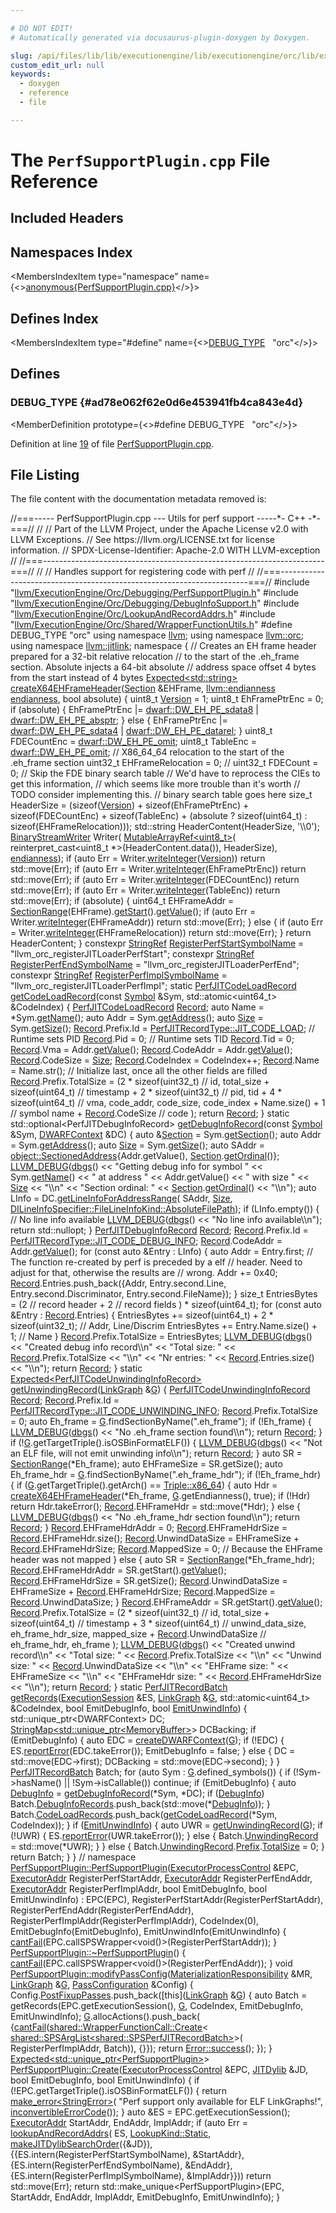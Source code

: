 ```yaml
---

# DO NOT EDIT!
# Automatically generated via docusaurus-plugin-doxygen by Doxygen.

slug: /api/files/lib/lib/executionengine/lib/executionengine/orc/lib/executionengine/orc/debugging/perfsupportplugin-cpp
custom_edit_url: null
keywords:
  - doxygen
  - reference
  - file

---
```





# The `PerfSupportPlugin.cpp` File Reference

<DoxygenPage pluginConfig={pluginConfig}>



## Included Headers

<IncludesList>
<IncludesListItem
  filePath="llvm/ExecutionEngine/Orc/Debugging/PerfSupportPlugin.h"
  permalink="/docs/api/files/include/include/llvm/include/llvm/executionengine/include/llvm/executionengine/orc/include/llvm/executionengine/orc/debugging/perfsupportplugin-h"
  isLocal="true" />
<IncludesListItem
  filePath="llvm/ExecutionEngine/Orc/Debugging/DebugInfoSupport.h"
  permalink="/docs/api/files/include/include/llvm/include/llvm/executionengine/include/llvm/executionengine/orc/include/llvm/executionengine/orc/debugging/debuginfosupport-h"
  isLocal="true" />
<IncludesListItem
  filePath="llvm/ExecutionEngine/Orc/LookupAndRecordAddrs.h"
  permalink="/docs/api/files/include/include/llvm/include/llvm/executionengine/include/llvm/executionengine/orc/lookupandrecordaddrs-h"
  isLocal="true" />
<IncludesListItem
  filePath="llvm/ExecutionEngine/Orc/Shared/WrapperFunctionUtils.h"
  permalink="/docs/api/files/include/include/llvm/include/llvm/executionengine/include/llvm/executionengine/orc/include/llvm/executionengine/orc/shared/wrapperfunctionutils-h"
  isLocal="true" />
</IncludesList>

## Namespaces Index

<MembersIndex>

<MembersIndexItem
  type="namespace"
  name={<><a href="/docs/api/namespaces/anonymous-perfsupportplugin-cpp-">anonymous&#123;PerfSupportPlugin.cpp&#125;</a></>}>
</MembersIndexItem>

</MembersIndex>

## Defines Index

<MembersIndex>

<MembersIndexItem
  type="#define"
  name={<><a href="#ad78e062f62e0d6e453941fb4ca843e4d">DEBUG&#95;TYPE</a>&nbsp;&nbsp;&nbsp;&quot;orc&quot;</>}>
</MembersIndexItem>

</MembersIndex>


<SectionDefinition>

## Defines

### DEBUG&#95;TYPE {#ad78e062f62e0d6e453941fb4ca843e4d}

<MemberDefinition
  prototype={<>#define DEBUG&#95;TYPE&nbsp;&nbsp;&nbsp;&quot;orc&quot;</>}>

Definition at line <a href="#l00019">19</a> of file <a href="/docs/api/files/lib/lib/executionengine/lib/executionengine/orc/lib/executionengine/orc/debugging/perfsupportplugin-cpp">PerfSupportPlugin.cpp</a>.
</MemberDefinition>

</SectionDefinition>

## File Listing

The file content with the documentation metadata removed is:

<ProgramListing>

<Link id="l00001" /><CodeLine lineNumber="1"><span class="doxyHighlightComment">//===----- PerfSupportPlugin.cpp --- Utils for perf support -----&#42;- C++ -&#42;-===//</span></CodeLine>
<Link id="l00002" /><CodeLine lineNumber="2"><span class="doxyHighlightComment">//</span></CodeLine>
<Link id="l00003" /><CodeLine lineNumber="3"><span class="doxyHighlightComment">// Part of the LLVM Project, under the Apache License v2.0 with LLVM Exceptions.</span></CodeLine>
<Link id="l00004" /><CodeLine lineNumber="4"><span class="doxyHighlightComment">// See https://llvm.org/LICENSE.txt for license information.</span></CodeLine>
<Link id="l00005" /><CodeLine lineNumber="5"><span class="doxyHighlightComment">// SPDX-License-Identifier: Apache-2.0 WITH LLVM-exception</span></CodeLine>
<Link id="l00006" /><CodeLine lineNumber="6"><span class="doxyHighlightComment">//</span></CodeLine>
<Link id="l00007" /><CodeLine lineNumber="7"><span class="doxyHighlightComment">//===----------------------------------------------------------------------===//</span></CodeLine>
<Link id="l00008" /><CodeLine lineNumber="8"><span class="doxyHighlightComment">//</span></CodeLine>
<Link id="l00009" /><CodeLine lineNumber="9"><span class="doxyHighlightComment">// Handles support for registering code with perf</span></CodeLine>
<Link id="l00010" /><CodeLine lineNumber="10"><span class="doxyHighlightComment">//</span></CodeLine>
<Link id="l00011" /><CodeLine lineNumber="11"><span class="doxyHighlightComment">//===----------------------------------------------------------------------===//</span></CodeLine>
<Link id="l00012" /><CodeLine lineNumber="12"></CodeLine>
<Link id="l00013" /><CodeLine lineNumber="13"><span class="doxyHighlightPreprocessor">#include &quot;<a href="/docs/api/files/include/include/llvm/include/llvm/executionengine/include/llvm/executionengine/orc/include/llvm/executionengine/orc/debugging/perfsupportplugin-h">llvm/ExecutionEngine/Orc/Debugging/PerfSupportPlugin.h</a>&quot;</span></CodeLine>
<Link id="l00014" /><CodeLine lineNumber="14"></CodeLine>
<Link id="l00015" /><CodeLine lineNumber="15"><span class="doxyHighlightPreprocessor">#include &quot;<a href="/docs/api/files/include/include/llvm/include/llvm/executionengine/include/llvm/executionengine/orc/include/llvm/executionengine/orc/debugging/debuginfosupport-h">llvm/ExecutionEngine/Orc/Debugging/DebugInfoSupport.h</a>&quot;</span></CodeLine>
<Link id="l00016" /><CodeLine lineNumber="16"><span class="doxyHighlightPreprocessor">#include &quot;<a href="/docs/api/files/include/include/llvm/include/llvm/executionengine/include/llvm/executionengine/orc/lookupandrecordaddrs-h">llvm/ExecutionEngine/Orc/LookupAndRecordAddrs.h</a>&quot;</span></CodeLine>
<Link id="l00017" /><CodeLine lineNumber="17"><span class="doxyHighlightPreprocessor">#include &quot;<a href="/docs/api/files/include/include/llvm/include/llvm/executionengine/include/llvm/executionengine/orc/include/llvm/executionengine/orc/shared/wrapperfunctionutils-h">llvm/ExecutionEngine/Orc/Shared/WrapperFunctionUtils.h</a>&quot;</span></CodeLine>
<Link id="l00018" /><CodeLine lineNumber="18"></CodeLine>
<Link id="l00019" /><CodeLine lineNumber="19" lineLink="#ad78e062f62e0d6e453941fb4ca843e4d"><span class="doxyHighlightPreprocessor">#define DEBUG&#95;TYPE &quot;orc&quot;</span></CodeLine>
<Link id="l00020" /><CodeLine lineNumber="20"></CodeLine>
<Link id="l00021" /><CodeLine lineNumber="21"><span class="doxyHighlightKeyword">using namespace </span><span class="doxyHighlight"><a href="/docs/api/namespaces/llvm">llvm</a>;</span></CodeLine>
<Link id="l00022" /><CodeLine lineNumber="22"><span class="doxyHighlightKeyword">using namespace </span><span class="doxyHighlight"><a href="/docs/api/namespaces/llvm/orc">llvm::orc</a>;</span></CodeLine>
<Link id="l00023" /><CodeLine lineNumber="23"><span class="doxyHighlightKeyword">using namespace </span><span class="doxyHighlight"><a href="/docs/api/namespaces/llvm/jitlink">llvm::jitlink</a>;</span></CodeLine>
<Link id="l00024" /><CodeLine lineNumber="24"></CodeLine>
<Link id="l00025" /><CodeLine lineNumber="25" lineLink="/docs/api/namespaces/anonymous-perfsupportplugin-cpp-"><span class="doxyHighlightKeyword">namespace </span><span class="doxyHighlight">&#123;</span></CodeLine>
<Link id="l00026" /><CodeLine lineNumber="26"></CodeLine>
<Link id="l00027" /><CodeLine lineNumber="27"><span class="doxyHighlightComment">// Creates an EH frame header prepared for a 32-bit relative relocation</span></CodeLine>
<Link id="l00028" /><CodeLine lineNumber="28"><span class="doxyHighlightComment">// to the start of the .eh&#95;frame section. Absolute injects a 64-bit absolute</span></CodeLine>
<Link id="l00029" /><CodeLine lineNumber="29"><span class="doxyHighlightComment">// address space offset 4 bytes from the start instead of 4 bytes</span></CodeLine>
<Link id="l00030" /><CodeLine lineNumber="30" lineLink="/docs/api/namespaces/anonymous-perfsupportplugin-cpp-/#a16f7e0099c6134ab100f80300b710e41"><span class="doxyHighlight"><a href="/docs/api/classes/llvm/expected">Expected&lt;std::string&gt;</a> <a href="/docs/api/namespaces/anonymous-perfsupportplugin-cpp-/#a16f7e0099c6134ab100f80300b710e41">createX64EHFrameHeader</a>(<a href="/docs/api/classes/llvm/jitlink/section">Section</a> &amp;EHFrame,</span></CodeLine>
<Link id="l00031" /><CodeLine lineNumber="31"><span class="doxyHighlight">                                             <a href="/docs/api/namespaces/llvm/#ae1e26e57357947b25e392fd18ab000db">llvm::endianness</a> <a href="/docs/api/namespaces/llvm/#ae1e26e57357947b25e392fd18ab000db">endianness</a>,</span></CodeLine>
<Link id="l00032" /><CodeLine lineNumber="32"><span class="doxyHighlight">                                             </span><span class="doxyHighlightKeywordType">bool</span><span class="doxyHighlight"> absolute) &#123;</span></CodeLine>
<Link id="l00033" /><CodeLine lineNumber="33"><span class="doxyHighlight">  uint8&#95;t <a href="/docs/api/namespaces/llvm/#a689a023f54d38d41f6d952cac41ee538">Version</a> = 1;</span></CodeLine>
<Link id="l00034" /><CodeLine lineNumber="34"><span class="doxyHighlight">  uint8&#95;t EhFramePtrEnc = 0;</span></CodeLine>
<Link id="l00035" /><CodeLine lineNumber="35"><span class="doxyHighlight">  </span><span class="doxyHighlightKeywordFlow">if</span><span class="doxyHighlight"> (absolute) &#123;</span></CodeLine>
<Link id="l00036" /><CodeLine lineNumber="36"><span class="doxyHighlight">    EhFramePtrEnc |= <a href="/docs/api/namespaces/llvm/dwarf/#ab4fde659cfd2ad21ef1920dca7f22255ab4f228eae8e91cb5eb218c4372d2cd75">dwarf::DW&#95;EH&#95;PE&#95;sdata8</a> | <a href="/docs/api/namespaces/llvm/dwarf/#ab4fde659cfd2ad21ef1920dca7f22255ab8bb265a153372d87860f6a33d858f3e">dwarf::DW&#95;EH&#95;PE&#95;absptr</a>;</span></CodeLine>
<Link id="l00037" /><CodeLine lineNumber="37"><span class="doxyHighlight">  &#125; </span><span class="doxyHighlightKeywordFlow">else</span><span class="doxyHighlight"> &#123;</span></CodeLine>
<Link id="l00038" /><CodeLine lineNumber="38"><span class="doxyHighlight">    EhFramePtrEnc |= <a href="/docs/api/namespaces/llvm/dwarf/#ab4fde659cfd2ad21ef1920dca7f22255a68bcc7d64ea60cf76503e913360e0b01">dwarf::DW&#95;EH&#95;PE&#95;sdata4</a> | <a href="/docs/api/namespaces/llvm/dwarf/#ab4fde659cfd2ad21ef1920dca7f22255a0e91cc214494d9c9f9c8adcf03be6e51">dwarf::DW&#95;EH&#95;PE&#95;datarel</a>;</span></CodeLine>
<Link id="l00039" /><CodeLine lineNumber="39"><span class="doxyHighlight">  &#125;</span></CodeLine>
<Link id="l00040" /><CodeLine lineNumber="40"><span class="doxyHighlight">  uint8&#95;t FDECountEnc = <a href="/docs/api/namespaces/llvm/dwarf/#ab4fde659cfd2ad21ef1920dca7f22255af88641d07cb5fdb688ad0d4e78314222">dwarf::DW&#95;EH&#95;PE&#95;omit</a>;</span></CodeLine>
<Link id="l00041" /><CodeLine lineNumber="41"><span class="doxyHighlight">  uint8&#95;t TableEnc = <a href="/docs/api/namespaces/llvm/dwarf/#ab4fde659cfd2ad21ef1920dca7f22255af88641d07cb5fdb688ad0d4e78314222">dwarf::DW&#95;EH&#95;PE&#95;omit</a>;</span></CodeLine>
<Link id="l00042" /><CodeLine lineNumber="42"><span class="doxyHighlight">  </span><span class="doxyHighlightComment">// X86&#95;64&#95;64 relocation to the start of the .eh&#95;frame section</span></CodeLine>
<Link id="l00043" /><CodeLine lineNumber="43"><span class="doxyHighlight">  uint32&#95;t EHFrameRelocation = 0;</span></CodeLine>
<Link id="l00044" /><CodeLine lineNumber="44"><span class="doxyHighlight">  </span><span class="doxyHighlightComment">// uint32&#95;t FDECount = 0;</span></CodeLine>
<Link id="l00045" /><CodeLine lineNumber="45"><span class="doxyHighlight">  </span><span class="doxyHighlightComment">// Skip the FDE binary search table</span></CodeLine>
<Link id="l00046" /><CodeLine lineNumber="46"><span class="doxyHighlight">  </span><span class="doxyHighlightComment">// We&#39;d have to reprocess the CIEs to get this information,</span></CodeLine>
<Link id="l00047" /><CodeLine lineNumber="47"><span class="doxyHighlight">  </span><span class="doxyHighlightComment">// which seems like more trouble than it&#39;s worth</span></CodeLine>
<Link id="l00048" /><CodeLine lineNumber="48"><span class="doxyHighlight">  </span><span class="doxyHighlightComment">// TODO consider implementing this.</span></CodeLine>
<Link id="l00049" /><CodeLine lineNumber="49"><span class="doxyHighlight">  </span><span class="doxyHighlightComment">// binary search table goes here</span></CodeLine>
<Link id="l00050" /><CodeLine lineNumber="50"></CodeLine>
<Link id="l00051" /><CodeLine lineNumber="51"><span class="doxyHighlight">  </span><span class="doxyHighlightKeywordType">size&#95;t</span><span class="doxyHighlight"> HeaderSize =</span></CodeLine>
<Link id="l00052" /><CodeLine lineNumber="52"><span class="doxyHighlight">      (</span><span class="doxyHighlightKeyword">sizeof</span><span class="doxyHighlight">(<a href="/docs/api/namespaces/llvm/#a689a023f54d38d41f6d952cac41ee538">Version</a>) + </span><span class="doxyHighlightKeyword">sizeof</span><span class="doxyHighlight">(EhFramePtrEnc) + </span><span class="doxyHighlightKeyword">sizeof</span><span class="doxyHighlight">(FDECountEnc) +</span></CodeLine>
<Link id="l00053" /><CodeLine lineNumber="53"><span class="doxyHighlight">       </span><span class="doxyHighlightKeyword">sizeof</span><span class="doxyHighlight">(TableEnc) +</span></CodeLine>
<Link id="l00054" /><CodeLine lineNumber="54"><span class="doxyHighlight">       (absolute ? </span><span class="doxyHighlightKeyword">sizeof</span><span class="doxyHighlight">(uint64&#95;t) : </span><span class="doxyHighlightKeyword">sizeof</span><span class="doxyHighlight">(EHFrameRelocation)));</span></CodeLine>
<Link id="l00055" /><CodeLine lineNumber="55"><span class="doxyHighlight">  std::string HeaderContent(HeaderSize, </span><span class="doxyHighlightCharLiteral">&#39;\\0&#39;</span><span class="doxyHighlight">);</span></CodeLine>
<Link id="l00056" /><CodeLine lineNumber="56"><span class="doxyHighlight">  <a href="/docs/api/classes/llvm/binarystreamwriter">BinaryStreamWriter</a> Writer(</span></CodeLine>
<Link id="l00057" /><CodeLine lineNumber="57"><span class="doxyHighlight">      <a href="/docs/api/classes/llvm/mutablearrayref">MutableArrayRef&lt;uint8&#95;t&gt;</a>(</span></CodeLine>
<Link id="l00058" /><CodeLine lineNumber="58"><span class="doxyHighlight">          </span><span class="doxyHighlightKeyword">reinterpret&#95;cast&lt;</span><span class="doxyHighlight">uint8&#95;t &#42;</span><span class="doxyHighlightKeyword">&gt;</span><span class="doxyHighlight">(HeaderContent.data()), HeaderSize),</span></CodeLine>
<Link id="l00059" /><CodeLine lineNumber="59"><span class="doxyHighlight">      <a href="/docs/api/namespaces/llvm/#ae1e26e57357947b25e392fd18ab000db">endianness</a>);</span></CodeLine>
<Link id="l00060" /><CodeLine lineNumber="60"><span class="doxyHighlight">  </span><span class="doxyHighlightKeywordFlow">if</span><span class="doxyHighlight"> (</span><span class="doxyHighlightKeyword">auto</span><span class="doxyHighlight"> Err = Writer.<a href="/docs/api/classes/llvm/binarystreamwriter/#a344647bc1c4a4b53334296eba145d408">writeInteger</a>(<a href="/docs/api/namespaces/llvm/#a689a023f54d38d41f6d952cac41ee538">Version</a>))</span></CodeLine>
<Link id="l00061" /><CodeLine lineNumber="61"><span class="doxyHighlight">    </span><span class="doxyHighlightKeywordFlow">return</span><span class="doxyHighlight"> std::move(Err);</span></CodeLine>
<Link id="l00062" /><CodeLine lineNumber="62"><span class="doxyHighlight">  </span><span class="doxyHighlightKeywordFlow">if</span><span class="doxyHighlight"> (</span><span class="doxyHighlightKeyword">auto</span><span class="doxyHighlight"> Err = Writer.<a href="/docs/api/classes/llvm/binarystreamwriter/#a344647bc1c4a4b53334296eba145d408">writeInteger</a>(EhFramePtrEnc))</span></CodeLine>
<Link id="l00063" /><CodeLine lineNumber="63"><span class="doxyHighlight">    </span><span class="doxyHighlightKeywordFlow">return</span><span class="doxyHighlight"> std::move(Err);</span></CodeLine>
<Link id="l00064" /><CodeLine lineNumber="64"><span class="doxyHighlight">  </span><span class="doxyHighlightKeywordFlow">if</span><span class="doxyHighlight"> (</span><span class="doxyHighlightKeyword">auto</span><span class="doxyHighlight"> Err = Writer.<a href="/docs/api/classes/llvm/binarystreamwriter/#a344647bc1c4a4b53334296eba145d408">writeInteger</a>(FDECountEnc))</span></CodeLine>
<Link id="l00065" /><CodeLine lineNumber="65"><span class="doxyHighlight">    </span><span class="doxyHighlightKeywordFlow">return</span><span class="doxyHighlight"> std::move(Err);</span></CodeLine>
<Link id="l00066" /><CodeLine lineNumber="66"><span class="doxyHighlight">  </span><span class="doxyHighlightKeywordFlow">if</span><span class="doxyHighlight"> (</span><span class="doxyHighlightKeyword">auto</span><span class="doxyHighlight"> Err = Writer.<a href="/docs/api/classes/llvm/binarystreamwriter/#a344647bc1c4a4b53334296eba145d408">writeInteger</a>(TableEnc))</span></CodeLine>
<Link id="l00067" /><CodeLine lineNumber="67"><span class="doxyHighlight">    </span><span class="doxyHighlightKeywordFlow">return</span><span class="doxyHighlight"> std::move(Err);</span></CodeLine>
<Link id="l00068" /><CodeLine lineNumber="68"><span class="doxyHighlight">  </span><span class="doxyHighlightKeywordFlow">if</span><span class="doxyHighlight"> (absolute) &#123;</span></CodeLine>
<Link id="l00069" /><CodeLine lineNumber="69"><span class="doxyHighlight">    uint64&#95;t EHFrameAddr = <a href="/docs/api/classes/llvm/jitlink/sectionrange">SectionRange</a>(EHFrame).<a href="/docs/api/classes/llvm/jitlink/sectionrange/#ab7bd439fefcb561d029d76b2ca9bc500">getStart</a>().<a href="/docs/api/classes/llvm/orc/executoraddr/#a4ee908fb9052f020e3c50e3f1a7d81c5">getValue</a>();</span></CodeLine>
<Link id="l00070" /><CodeLine lineNumber="70"><span class="doxyHighlight">    </span><span class="doxyHighlightKeywordFlow">if</span><span class="doxyHighlight"> (</span><span class="doxyHighlightKeyword">auto</span><span class="doxyHighlight"> Err = Writer.<a href="/docs/api/classes/llvm/binarystreamwriter/#a344647bc1c4a4b53334296eba145d408">writeInteger</a>(EHFrameAddr))</span></CodeLine>
<Link id="l00071" /><CodeLine lineNumber="71"><span class="doxyHighlight">      </span><span class="doxyHighlightKeywordFlow">return</span><span class="doxyHighlight"> std::move(Err);</span></CodeLine>
<Link id="l00072" /><CodeLine lineNumber="72"><span class="doxyHighlight">  &#125; </span><span class="doxyHighlightKeywordFlow">else</span><span class="doxyHighlight"> &#123;</span></CodeLine>
<Link id="l00073" /><CodeLine lineNumber="73"><span class="doxyHighlight">    </span><span class="doxyHighlightKeywordFlow">if</span><span class="doxyHighlight"> (</span><span class="doxyHighlightKeyword">auto</span><span class="doxyHighlight"> Err = Writer.<a href="/docs/api/classes/llvm/binarystreamwriter/#a344647bc1c4a4b53334296eba145d408">writeInteger</a>(EHFrameRelocation))</span></CodeLine>
<Link id="l00074" /><CodeLine lineNumber="74"><span class="doxyHighlight">      </span><span class="doxyHighlightKeywordFlow">return</span><span class="doxyHighlight"> std::move(Err);</span></CodeLine>
<Link id="l00075" /><CodeLine lineNumber="75"><span class="doxyHighlight">  &#125;</span></CodeLine>
<Link id="l00076" /><CodeLine lineNumber="76"><span class="doxyHighlight">  </span><span class="doxyHighlightKeywordFlow">return</span><span class="doxyHighlight"> HeaderContent;</span></CodeLine>
<Link id="l00077" /><CodeLine lineNumber="77"><span class="doxyHighlight">&#125;</span></CodeLine>
<Link id="l00078" /><CodeLine lineNumber="78"></CodeLine>
<Link id="l00079" /><CodeLine lineNumber="79" lineLink="/docs/api/namespaces/anonymous-perfsupportplugin-cpp-/#ac9be268f91eb48f7ea90632838a0afb1"><span class="doxyHighlightKeyword">constexpr</span><span class="doxyHighlight"> <a href="/docs/api/classes/llvm/stringref">StringRef</a> <a href="/docs/api/namespaces/anonymous-perfsupportplugin-cpp-/#ac9be268f91eb48f7ea90632838a0afb1">RegisterPerfStartSymbolName</a> =</span></CodeLine>
<Link id="l00080" /><CodeLine lineNumber="80"><span class="doxyHighlight">    </span><span class="doxyHighlightStringLiteral">&quot;llvm&#95;orc&#95;registerJITLoaderPerfStart&quot;</span><span class="doxyHighlight">;</span></CodeLine>
<Link id="l00081" /><CodeLine lineNumber="81" lineLink="/docs/api/namespaces/anonymous-perfsupportplugin-cpp-/#a937eb14957f5735e32eaa7cb854e994c"><span class="doxyHighlightKeyword">constexpr</span><span class="doxyHighlight"> <a href="/docs/api/classes/llvm/stringref">StringRef</a> <a href="/docs/api/namespaces/anonymous-perfsupportplugin-cpp-/#a937eb14957f5735e32eaa7cb854e994c">RegisterPerfEndSymbolName</a> =</span></CodeLine>
<Link id="l00082" /><CodeLine lineNumber="82"><span class="doxyHighlight">    </span><span class="doxyHighlightStringLiteral">&quot;llvm&#95;orc&#95;registerJITLoaderPerfEnd&quot;</span><span class="doxyHighlight">;</span></CodeLine>
<Link id="l00083" /><CodeLine lineNumber="83" lineLink="/docs/api/namespaces/anonymous-perfsupportplugin-cpp-/#a5fa9c8f4d6b70fbff649debfea585968"><span class="doxyHighlightKeyword">constexpr</span><span class="doxyHighlight"> <a href="/docs/api/classes/llvm/stringref">StringRef</a> <a href="/docs/api/namespaces/anonymous-perfsupportplugin-cpp-/#a5fa9c8f4d6b70fbff649debfea585968">RegisterPerfImplSymbolName</a> =</span></CodeLine>
<Link id="l00084" /><CodeLine lineNumber="84"><span class="doxyHighlight">    </span><span class="doxyHighlightStringLiteral">&quot;llvm&#95;orc&#95;registerJITLoaderPerfImpl&quot;</span><span class="doxyHighlight">;</span></CodeLine>
<Link id="l00085" /><CodeLine lineNumber="85"></CodeLine>
<Link id="l00086" /><CodeLine lineNumber="86"><span class="doxyHighlightKeyword">static</span><span class="doxyHighlight"> <a href="/docs/api/structs/llvm/orc/perfjitcodeloadrecord">PerfJITCodeLoadRecord</a></span></CodeLine>
<Link id="l00087" /><CodeLine lineNumber="87" lineLink="/docs/api/namespaces/anonymous-perfsupportplugin-cpp-/#ac0d41cae6559f87a6e26f2db6c30f24d"><span class="doxyHighlight"><a href="/docs/api/namespaces/anonymous-perfsupportplugin-cpp-/#ac0d41cae6559f87a6e26f2db6c30f24d">getCodeLoadRecord</a>(</span><span class="doxyHighlightKeyword">const</span><span class="doxyHighlight"> <a href="/docs/api/classes/llvm/jitlink/symbol">Symbol</a> &amp;Sym, std::atomic&lt;uint64&#95;t&gt; &amp;CodeIndex) &#123;</span></CodeLine>
<Link id="l00088" /><CodeLine lineNumber="88"><span class="doxyHighlight">  <a href="/docs/api/structs/llvm/orc/perfjitcodeloadrecord">PerfJITCodeLoadRecord</a> <a href="/docs/api/classes/llvm/record">Record</a>;</span></CodeLine>
<Link id="l00089" /><CodeLine lineNumber="89"><span class="doxyHighlight">  </span><span class="doxyHighlightKeyword">auto</span><span class="doxyHighlight"> Name = &#42;Sym.<a href="/docs/api/classes/llvm/jitlink/symbol/#a37941163af977712e6ae68591327a0ad">getName</a>();</span></CodeLine>
<Link id="l00090" /><CodeLine lineNumber="90"><span class="doxyHighlight">  </span><span class="doxyHighlightKeyword">auto</span><span class="doxyHighlight"> Addr = Sym.<a href="/docs/api/classes/llvm/jitlink/symbol/#a9266b50b560808e8f69eb394690d79c4">getAddress</a>();</span></CodeLine>
<Link id="l00091" /><CodeLine lineNumber="91"><span class="doxyHighlight">  </span><span class="doxyHighlightKeyword">auto</span><span class="doxyHighlight"> <a href="/docs/api/files/lib/lib/analysis/inlineorder-cpp/#a7ee6f0cb51c3b9056199e9a0001fe8c3a6f6cb72d544962fa333e2e34ce64f719">Size</a> = Sym.<a href="/docs/api/classes/llvm/jitlink/symbol/#ab790ccf24d158f2933ef1c6cf153fb62">getSize</a>();</span></CodeLine>
<Link id="l00092" /><CodeLine lineNumber="92"><span class="doxyHighlight">  <a href="/docs/api/classes/llvm/record">Record</a>.Prefix.Id = <a href="/docs/api/namespaces/llvm/orc/#a58aef37a030d9c1e56eaa6ee5bef47a4a7cc9e41b90a35d5cb26e9fbb0cd0a8b0">PerfJITRecordType::JIT&#95;CODE&#95;LOAD</a>;</span></CodeLine>
<Link id="l00093" /><CodeLine lineNumber="93"><span class="doxyHighlight">  </span><span class="doxyHighlightComment">// Runtime sets PID</span></CodeLine>
<Link id="l00094" /><CodeLine lineNumber="94"><span class="doxyHighlight">  <a href="/docs/api/classes/llvm/record">Record</a>.Pid = 0;</span></CodeLine>
<Link id="l00095" /><CodeLine lineNumber="95"><span class="doxyHighlight">  </span><span class="doxyHighlightComment">// Runtime sets TID</span></CodeLine>
<Link id="l00096" /><CodeLine lineNumber="96"><span class="doxyHighlight">  <a href="/docs/api/classes/llvm/record">Record</a>.Tid = 0;</span></CodeLine>
<Link id="l00097" /><CodeLine lineNumber="97"><span class="doxyHighlight">  <a href="/docs/api/classes/llvm/record">Record</a>.Vma = Addr.<a href="/docs/api/classes/llvm/record/#a5e084b9b417ae456b128ee1f6506b41d">getValue</a>();</span></CodeLine>
<Link id="l00098" /><CodeLine lineNumber="98"><span class="doxyHighlight">  <a href="/docs/api/classes/llvm/record">Record</a>.CodeAddr = Addr.<a href="/docs/api/classes/llvm/record/#a5e084b9b417ae456b128ee1f6506b41d">getValue</a>();</span></CodeLine>
<Link id="l00099" /><CodeLine lineNumber="99"><span class="doxyHighlight">  <a href="/docs/api/classes/llvm/record">Record</a>.CodeSize = <a href="/docs/api/files/lib/lib/analysis/inlineorder-cpp/#a7ee6f0cb51c3b9056199e9a0001fe8c3a6f6cb72d544962fa333e2e34ce64f719">Size</a>;</span></CodeLine>
<Link id="l00100" /><CodeLine lineNumber="100"><span class="doxyHighlight">  <a href="/docs/api/classes/llvm/record">Record</a>.CodeIndex = CodeIndex++;</span></CodeLine>
<Link id="l00101" /><CodeLine lineNumber="101"><span class="doxyHighlight">  <a href="/docs/api/classes/llvm/record">Record</a>.Name = Name.str();</span></CodeLine>
<Link id="l00102" /><CodeLine lineNumber="102"><span class="doxyHighlight">  </span><span class="doxyHighlightComment">// Initialize last, once all the other fields are filled</span></CodeLine>
<Link id="l00103" /><CodeLine lineNumber="103"><span class="doxyHighlight">  <a href="/docs/api/classes/llvm/record">Record</a>.Prefix.TotalSize =</span></CodeLine>
<Link id="l00104" /><CodeLine lineNumber="104"><span class="doxyHighlight">      (2 &#42; </span><span class="doxyHighlightKeyword">sizeof</span><span class="doxyHighlight">(uint32&#95;t)   </span><span class="doxyHighlightComment">// id, total&#95;size</span></CodeLine>
<Link id="l00105" /><CodeLine lineNumber="105"><span class="doxyHighlight">       + </span><span class="doxyHighlightKeyword">sizeof</span><span class="doxyHighlight">(uint64&#95;t)     </span><span class="doxyHighlightComment">// timestamp</span></CodeLine>
<Link id="l00106" /><CodeLine lineNumber="106"><span class="doxyHighlight">       + 2 &#42; </span><span class="doxyHighlightKeyword">sizeof</span><span class="doxyHighlight">(uint32&#95;t) </span><span class="doxyHighlightComment">// pid, tid</span></CodeLine>
<Link id="l00107" /><CodeLine lineNumber="107"><span class="doxyHighlight">       + 4 &#42; </span><span class="doxyHighlightKeyword">sizeof</span><span class="doxyHighlight">(uint64&#95;t) </span><span class="doxyHighlightComment">// vma, code&#95;addr, code&#95;size, code&#95;index</span></CodeLine>
<Link id="l00108" /><CodeLine lineNumber="108"><span class="doxyHighlight">       + Name.size() + 1      </span><span class="doxyHighlightComment">// symbol name</span></CodeLine>
<Link id="l00109" /><CodeLine lineNumber="109"><span class="doxyHighlight">       + <a href="/docs/api/classes/llvm/record">Record</a>.CodeSize      </span><span class="doxyHighlightComment">// code</span></CodeLine>
<Link id="l00110" /><CodeLine lineNumber="110"><span class="doxyHighlight">      );</span></CodeLine>
<Link id="l00111" /><CodeLine lineNumber="111"><span class="doxyHighlight">  </span><span class="doxyHighlightKeywordFlow">return</span><span class="doxyHighlight"> <a href="/docs/api/classes/llvm/record">Record</a>;</span></CodeLine>
<Link id="l00112" /><CodeLine lineNumber="112"><span class="doxyHighlight">&#125;</span></CodeLine>
<Link id="l00113" /><CodeLine lineNumber="113"></CodeLine>
<Link id="l00114" /><CodeLine lineNumber="114"><span class="doxyHighlightKeyword">static</span><span class="doxyHighlight"> std::optional&lt;PerfJITDebugInfoRecord&gt;</span></CodeLine>
<Link id="l00115" /><CodeLine lineNumber="115" lineLink="/docs/api/namespaces/anonymous-perfsupportplugin-cpp-/#ac931ae3a09278d920ebb024da87edf2e"><span class="doxyHighlight"><a href="/docs/api/namespaces/anonymous-perfsupportplugin-cpp-/#ac931ae3a09278d920ebb024da87edf2e">getDebugInfoRecord</a>(</span><span class="doxyHighlightKeyword">const</span><span class="doxyHighlight"> <a href="/docs/api/classes/llvm/jitlink/symbol">Symbol</a> &amp;Sym, <a href="/docs/api/classes/llvm/dwarfcontext">DWARFContext</a> &amp;DC) &#123;</span></CodeLine>
<Link id="l00116" /><CodeLine lineNumber="116"><span class="doxyHighlight">  </span><span class="doxyHighlightKeyword">auto</span><span class="doxyHighlight"> &amp;<a href="/docs/api/classes/llvm/jitlink/section">Section</a> = Sym.<a href="/docs/api/classes/llvm/jitlink/symbol/#a99c40db3f91fad3db60ba33e9fe93977">getSection</a>();</span></CodeLine>
<Link id="l00117" /><CodeLine lineNumber="117"><span class="doxyHighlight">  </span><span class="doxyHighlightKeyword">auto</span><span class="doxyHighlight"> Addr = Sym.<a href="/docs/api/classes/llvm/jitlink/symbol/#a9266b50b560808e8f69eb394690d79c4">getAddress</a>();</span></CodeLine>
<Link id="l00118" /><CodeLine lineNumber="118"><span class="doxyHighlight">  </span><span class="doxyHighlightKeyword">auto</span><span class="doxyHighlight"> <a href="/docs/api/files/lib/lib/analysis/inlineorder-cpp/#a7ee6f0cb51c3b9056199e9a0001fe8c3a6f6cb72d544962fa333e2e34ce64f719">Size</a> = Sym.<a href="/docs/api/classes/llvm/jitlink/symbol/#ab790ccf24d158f2933ef1c6cf153fb62">getSize</a>();</span></CodeLine>
<Link id="l00119" /><CodeLine lineNumber="119"><span class="doxyHighlight">  </span><span class="doxyHighlightKeyword">auto</span><span class="doxyHighlight"> SAddr = <a href="/docs/api/structs/llvm/object/sectionedaddress">object::SectionedAddress</a>&#123;Addr.getValue(), <a href="/docs/api/classes/llvm/jitlink/section">Section</a>.<a href="/docs/api/classes/llvm/jitlink/section/#a46c35148a73ab51b69108948f0361d52">getOrdinal</a>()&#125;;</span></CodeLine>
<Link id="l00120" /><CodeLine lineNumber="120"><span class="doxyHighlight">  <a href="/docs/api/files/include/include/llvm/include/llvm/support/debug-h/#a196897517069dda1bdb549e24468f7d7">LLVM&#95;DEBUG</a>(<a href="/docs/api/namespaces/llvm/#a7c46c742c31be54870e2038048e6b391">dbgs</a>() &lt;&lt; </span><span class="doxyHighlightStringLiteral">&quot;Getting debug info for symbol &quot;</span><span class="doxyHighlight"> &lt;&lt; Sym.<a href="/docs/api/classes/llvm/jitlink/symbol/#a37941163af977712e6ae68591327a0ad">getName</a>()</span></CodeLine>
<Link id="l00121" /><CodeLine lineNumber="121"><span class="doxyHighlight">                    &lt;&lt; </span><span class="doxyHighlightStringLiteral">&quot; at address &quot;</span><span class="doxyHighlight"> &lt;&lt; Addr.getValue() &lt;&lt; </span><span class="doxyHighlightStringLiteral">&quot; with size &quot;</span></CodeLine>
<Link id="l00122" /><CodeLine lineNumber="122"><span class="doxyHighlight">                    &lt;&lt; <a href="/docs/api/files/lib/lib/analysis/inlineorder-cpp/#a7ee6f0cb51c3b9056199e9a0001fe8c3a6f6cb72d544962fa333e2e34ce64f719">Size</a> &lt;&lt; </span><span class="doxyHighlightStringLiteral">&quot;\\n&quot;</span></CodeLine>
<Link id="l00123" /><CodeLine lineNumber="123"><span class="doxyHighlight">                    &lt;&lt; </span><span class="doxyHighlightStringLiteral">&quot;Section ordinal: &quot;</span><span class="doxyHighlight"> &lt;&lt; <a href="/docs/api/classes/llvm/jitlink/section">Section</a>.<a href="/docs/api/classes/llvm/jitlink/section/#a46c35148a73ab51b69108948f0361d52">getOrdinal</a>() &lt;&lt; </span><span class="doxyHighlightStringLiteral">&quot;\\n&quot;</span><span class="doxyHighlight">);</span></CodeLine>
<Link id="l00124" /><CodeLine lineNumber="124"><span class="doxyHighlight">  </span><span class="doxyHighlightKeyword">auto</span><span class="doxyHighlight"> LInfo = DC.<a href="/docs/api/classes/llvm/dwarfcontext/#a55f204d9568a58fbc54ad04343452904">getLineInfoForAddressRange</a>(</span></CodeLine>
<Link id="l00125" /><CodeLine lineNumber="125"><span class="doxyHighlight">      SAddr, <a href="/docs/api/files/lib/lib/analysis/inlineorder-cpp/#a7ee6f0cb51c3b9056199e9a0001fe8c3a6f6cb72d544962fa333e2e34ce64f719">Size</a>, <a href="/docs/api/structs/llvm/dilineinfospecifier/#a4d01b170267924ab4225e3c93ad666c3a7e2c85add6bbb98ae5b91471b11fd9a2">DILineInfoSpecifier::FileLineInfoKind::AbsoluteFilePath</a>);</span></CodeLine>
<Link id="l00126" /><CodeLine lineNumber="126"><span class="doxyHighlight">  </span><span class="doxyHighlightKeywordFlow">if</span><span class="doxyHighlight"> (LInfo.empty()) &#123;</span></CodeLine>
<Link id="l00127" /><CodeLine lineNumber="127"><span class="doxyHighlight">    </span><span class="doxyHighlightComment">// No line info available</span></CodeLine>
<Link id="l00128" /><CodeLine lineNumber="128"><span class="doxyHighlight">    <a href="/docs/api/files/include/include/llvm/include/llvm/support/debug-h/#a196897517069dda1bdb549e24468f7d7">LLVM&#95;DEBUG</a>(<a href="/docs/api/namespaces/llvm/#a7c46c742c31be54870e2038048e6b391">dbgs</a>() &lt;&lt; </span><span class="doxyHighlightStringLiteral">&quot;No line info available\\n&quot;</span><span class="doxyHighlight">);</span></CodeLine>
<Link id="l00129" /><CodeLine lineNumber="129"><span class="doxyHighlight">    </span><span class="doxyHighlightKeywordFlow">return</span><span class="doxyHighlight"> std::nullopt;</span></CodeLine>
<Link id="l00130" /><CodeLine lineNumber="130"><span class="doxyHighlight">  &#125;</span></CodeLine>
<Link id="l00131" /><CodeLine lineNumber="131"><span class="doxyHighlight">  <a href="/docs/api/structs/llvm/orc/perfjitdebuginforecord">PerfJITDebugInfoRecord</a> <a href="/docs/api/classes/llvm/record">Record</a>;</span></CodeLine>
<Link id="l00132" /><CodeLine lineNumber="132"><span class="doxyHighlight">  <a href="/docs/api/classes/llvm/record">Record</a>.Prefix.Id = <a href="/docs/api/namespaces/llvm/orc/#a58aef37a030d9c1e56eaa6ee5bef47a4ae494e6a50a57d80f1dfad853e3c7cee9">PerfJITRecordType::JIT&#95;CODE&#95;DEBUG&#95;INFO</a>;</span></CodeLine>
<Link id="l00133" /><CodeLine lineNumber="133"><span class="doxyHighlight">  <a href="/docs/api/classes/llvm/record">Record</a>.CodeAddr = Addr.<a href="/docs/api/classes/llvm/record/#a5e084b9b417ae456b128ee1f6506b41d">getValue</a>();</span></CodeLine>
<Link id="l00134" /><CodeLine lineNumber="134"><span class="doxyHighlight">  </span><span class="doxyHighlightKeywordFlow">for</span><span class="doxyHighlight"> (</span><span class="doxyHighlightKeyword">const</span><span class="doxyHighlight"> </span><span class="doxyHighlightKeyword">auto</span><span class="doxyHighlight"> &amp;Entry : LInfo) &#123;</span></CodeLine>
<Link id="l00135" /><CodeLine lineNumber="135"><span class="doxyHighlight">    </span><span class="doxyHighlightKeyword">auto</span><span class="doxyHighlight"> Addr = Entry.first;</span></CodeLine>
<Link id="l00136" /><CodeLine lineNumber="136"><span class="doxyHighlight">    </span><span class="doxyHighlightComment">// The function re-created by perf is preceded by a elf</span></CodeLine>
<Link id="l00137" /><CodeLine lineNumber="137"><span class="doxyHighlight">    </span><span class="doxyHighlightComment">// header. Need to adjust for that, otherwise the results are</span></CodeLine>
<Link id="l00138" /><CodeLine lineNumber="138"><span class="doxyHighlight">    </span><span class="doxyHighlightComment">// wrong.</span></CodeLine>
<Link id="l00139" /><CodeLine lineNumber="139"><span class="doxyHighlight">    Addr += 0x40;</span></CodeLine>
<Link id="l00140" /><CodeLine lineNumber="140"><span class="doxyHighlight">    <a href="/docs/api/classes/llvm/record">Record</a>.Entries.push&#95;back(&#123;Addr, Entry.second.Line,</span></CodeLine>
<Link id="l00141" /><CodeLine lineNumber="141"><span class="doxyHighlight">                              Entry.second.Discriminator,</span></CodeLine>
<Link id="l00142" /><CodeLine lineNumber="142"><span class="doxyHighlight">                              Entry.second.FileName&#125;);</span></CodeLine>
<Link id="l00143" /><CodeLine lineNumber="143"><span class="doxyHighlight">  &#125;</span></CodeLine>
<Link id="l00144" /><CodeLine lineNumber="144"><span class="doxyHighlight">  </span><span class="doxyHighlightKeywordType">size&#95;t</span><span class="doxyHighlight"> EntriesBytes = (2   </span><span class="doxyHighlightComment">// record header</span></CodeLine>
<Link id="l00145" /><CodeLine lineNumber="145"><span class="doxyHighlight">                         + 2 </span><span class="doxyHighlightComment">// record fields</span></CodeLine>
<Link id="l00146" /><CodeLine lineNumber="146"><span class="doxyHighlight">                         ) &#42;</span></CodeLine>
<Link id="l00147" /><CodeLine lineNumber="147"><span class="doxyHighlight">                        </span><span class="doxyHighlightKeyword">sizeof</span><span class="doxyHighlight">(uint64&#95;t);</span></CodeLine>
<Link id="l00148" /><CodeLine lineNumber="148"><span class="doxyHighlight">  </span><span class="doxyHighlightKeywordFlow">for</span><span class="doxyHighlight"> (</span><span class="doxyHighlightKeyword">const</span><span class="doxyHighlight"> </span><span class="doxyHighlightKeyword">auto</span><span class="doxyHighlight"> &amp;Entry : <a href="/docs/api/classes/llvm/record">Record</a>.Entries) &#123;</span></CodeLine>
<Link id="l00149" /><CodeLine lineNumber="149"><span class="doxyHighlight">    EntriesBytes +=</span></CodeLine>
<Link id="l00150" /><CodeLine lineNumber="150"><span class="doxyHighlight">        </span><span class="doxyHighlightKeyword">sizeof</span><span class="doxyHighlight">(uint64&#95;t) + 2 &#42; </span><span class="doxyHighlightKeyword">sizeof</span><span class="doxyHighlight">(uint32&#95;t); </span><span class="doxyHighlightComment">// Addr, Line/Discrim</span></CodeLine>
<Link id="l00151" /><CodeLine lineNumber="151"><span class="doxyHighlight">    EntriesBytes += Entry.Name.size() + 1;       </span><span class="doxyHighlightComment">// Name</span></CodeLine>
<Link id="l00152" /><CodeLine lineNumber="152"><span class="doxyHighlight">  &#125;</span></CodeLine>
<Link id="l00153" /><CodeLine lineNumber="153"><span class="doxyHighlight">  <a href="/docs/api/classes/llvm/record">Record</a>.Prefix.TotalSize = EntriesBytes;</span></CodeLine>
<Link id="l00154" /><CodeLine lineNumber="154"><span class="doxyHighlight">  <a href="/docs/api/files/include/include/llvm/include/llvm/support/debug-h/#a196897517069dda1bdb549e24468f7d7">LLVM&#95;DEBUG</a>(<a href="/docs/api/namespaces/llvm/#a7c46c742c31be54870e2038048e6b391">dbgs</a>() &lt;&lt; </span><span class="doxyHighlightStringLiteral">&quot;Created debug info record\\n&quot;</span></CodeLine>
<Link id="l00155" /><CodeLine lineNumber="155"><span class="doxyHighlight">                    &lt;&lt; </span><span class="doxyHighlightStringLiteral">&quot;Total size: &quot;</span><span class="doxyHighlight"> &lt;&lt; <a href="/docs/api/classes/llvm/record">Record</a>.Prefix.TotalSize &lt;&lt; </span><span class="doxyHighlightStringLiteral">&quot;\\n&quot;</span></CodeLine>
<Link id="l00156" /><CodeLine lineNumber="156"><span class="doxyHighlight">                    &lt;&lt; </span><span class="doxyHighlightStringLiteral">&quot;Nr entries: &quot;</span><span class="doxyHighlight"> &lt;&lt; <a href="/docs/api/classes/llvm/record">Record</a>.Entries.size() &lt;&lt; </span><span class="doxyHighlightStringLiteral">&quot;\\n&quot;</span><span class="doxyHighlight">);</span></CodeLine>
<Link id="l00157" /><CodeLine lineNumber="157"><span class="doxyHighlight">  </span><span class="doxyHighlightKeywordFlow">return</span><span class="doxyHighlight"> <a href="/docs/api/classes/llvm/record">Record</a>;</span></CodeLine>
<Link id="l00158" /><CodeLine lineNumber="158"><span class="doxyHighlight">&#125;</span></CodeLine>
<Link id="l00159" /><CodeLine lineNumber="159"></CodeLine>
<Link id="l00160" /><CodeLine lineNumber="160"><span class="doxyHighlightKeyword">static</span><span class="doxyHighlight"> <a href="/docs/api/classes/llvm/expected">Expected&lt;PerfJITCodeUnwindingInfoRecord&gt;</a></span></CodeLine>
<Link id="l00161" /><CodeLine lineNumber="161" lineLink="/docs/api/namespaces/anonymous-perfsupportplugin-cpp-/#a68574bf3a1f3cabcb89adaf75a2e51b3"><span class="doxyHighlight"><a href="/docs/api/namespaces/anonymous-perfsupportplugin-cpp-/#a68574bf3a1f3cabcb89adaf75a2e51b3">getUnwindingRecord</a>(<a href="/docs/api/classes/llvm/jitlink/linkgraph">LinkGraph</a> &amp;<a href="/docs/api/files/lib/lib/support/md5-cpp/#ad96b7cf3182ce2ba85e5a7a93b12c441">G</a>) &#123;</span></CodeLine>
<Link id="l00162" /><CodeLine lineNumber="162"><span class="doxyHighlight">  <a href="/docs/api/structs/llvm/orc/perfjitcodeunwindinginforecord">PerfJITCodeUnwindingInfoRecord</a> <a href="/docs/api/classes/llvm/record">Record</a>;</span></CodeLine>
<Link id="l00163" /><CodeLine lineNumber="163"><span class="doxyHighlight">  <a href="/docs/api/classes/llvm/record">Record</a>.Prefix.Id = <a href="/docs/api/namespaces/llvm/orc/#a58aef37a030d9c1e56eaa6ee5bef47a4abf17deed25fa2105a9053029e46aa615">PerfJITRecordType::JIT&#95;CODE&#95;UNWINDING&#95;INFO</a>;</span></CodeLine>
<Link id="l00164" /><CodeLine lineNumber="164"><span class="doxyHighlight">  <a href="/docs/api/classes/llvm/record">Record</a>.Prefix.TotalSize = 0;</span></CodeLine>
<Link id="l00165" /><CodeLine lineNumber="165"><span class="doxyHighlight">  </span><span class="doxyHighlightKeyword">auto</span><span class="doxyHighlight"> Eh&#95;frame = <a href="/docs/api/files/lib/lib/support/md5-cpp/#ad96b7cf3182ce2ba85e5a7a93b12c441">G</a>.findSectionByName(</span><span class="doxyHighlightStringLiteral">&quot;.eh&#95;frame&quot;</span><span class="doxyHighlight">);</span></CodeLine>
<Link id="l00166" /><CodeLine lineNumber="166"><span class="doxyHighlight">  </span><span class="doxyHighlightKeywordFlow">if</span><span class="doxyHighlight"> (!Eh&#95;frame) &#123;</span></CodeLine>
<Link id="l00167" /><CodeLine lineNumber="167"><span class="doxyHighlight">    <a href="/docs/api/files/include/include/llvm/include/llvm/support/debug-h/#a196897517069dda1bdb549e24468f7d7">LLVM&#95;DEBUG</a>(<a href="/docs/api/namespaces/llvm/#a7c46c742c31be54870e2038048e6b391">dbgs</a>() &lt;&lt; </span><span class="doxyHighlightStringLiteral">&quot;No .eh&#95;frame section found\\n&quot;</span><span class="doxyHighlight">);</span></CodeLine>
<Link id="l00168" /><CodeLine lineNumber="168"><span class="doxyHighlight">    </span><span class="doxyHighlightKeywordFlow">return</span><span class="doxyHighlight"> <a href="/docs/api/classes/llvm/record">Record</a>;</span></CodeLine>
<Link id="l00169" /><CodeLine lineNumber="169"><span class="doxyHighlight">  &#125;</span></CodeLine>
<Link id="l00170" /><CodeLine lineNumber="170"><span class="doxyHighlight">  </span><span class="doxyHighlightKeywordFlow">if</span><span class="doxyHighlight"> (!<a href="/docs/api/files/lib/lib/support/md5-cpp/#ad96b7cf3182ce2ba85e5a7a93b12c441">G</a>.getTargetTriple().isOSBinFormatELF()) &#123;</span></CodeLine>
<Link id="l00171" /><CodeLine lineNumber="171"><span class="doxyHighlight">    <a href="/docs/api/files/include/include/llvm/include/llvm/support/debug-h/#a196897517069dda1bdb549e24468f7d7">LLVM&#95;DEBUG</a>(<a href="/docs/api/namespaces/llvm/#a7c46c742c31be54870e2038048e6b391">dbgs</a>() &lt;&lt; </span><span class="doxyHighlightStringLiteral">&quot;Not an ELF file, will not emit unwinding info\\n&quot;</span><span class="doxyHighlight">);</span></CodeLine>
<Link id="l00172" /><CodeLine lineNumber="172"><span class="doxyHighlight">    </span><span class="doxyHighlightKeywordFlow">return</span><span class="doxyHighlight"> <a href="/docs/api/classes/llvm/record">Record</a>;</span></CodeLine>
<Link id="l00173" /><CodeLine lineNumber="173"><span class="doxyHighlight">  &#125;</span></CodeLine>
<Link id="l00174" /><CodeLine lineNumber="174"><span class="doxyHighlight">  </span><span class="doxyHighlightKeyword">auto</span><span class="doxyHighlight"> SR = <a href="/docs/api/classes/llvm/jitlink/sectionrange">SectionRange</a>(&#42;Eh&#95;frame);</span></CodeLine>
<Link id="l00175" /><CodeLine lineNumber="175"><span class="doxyHighlight">  </span><span class="doxyHighlightKeyword">auto</span><span class="doxyHighlight"> EHFrameSize = SR.getSize();</span></CodeLine>
<Link id="l00176" /><CodeLine lineNumber="176"><span class="doxyHighlight">  </span><span class="doxyHighlightKeyword">auto</span><span class="doxyHighlight"> Eh&#95;frame&#95;hdr = <a href="/docs/api/files/lib/lib/support/md5-cpp/#ad96b7cf3182ce2ba85e5a7a93b12c441">G</a>.findSectionByName(</span><span class="doxyHighlightStringLiteral">&quot;.eh&#95;frame&#95;hdr&quot;</span><span class="doxyHighlight">);</span></CodeLine>
<Link id="l00177" /><CodeLine lineNumber="177"><span class="doxyHighlight">  </span><span class="doxyHighlightKeywordFlow">if</span><span class="doxyHighlight"> (!Eh&#95;frame&#95;hdr) &#123;</span></CodeLine>
<Link id="l00178" /><CodeLine lineNumber="178"><span class="doxyHighlight">    </span><span class="doxyHighlightKeywordFlow">if</span><span class="doxyHighlight"> (<a href="/docs/api/files/lib/lib/support/md5-cpp/#ad96b7cf3182ce2ba85e5a7a93b12c441">G</a>.getTargetTriple().getArch() == <a href="/docs/api/classes/llvm/triple/#a547abd13f7a3c063aa72c8192a868154a13d8ce5e71051718a537277c6a594062">Triple::x86&#95;64</a>) &#123;</span></CodeLine>
<Link id="l00179" /><CodeLine lineNumber="179"><span class="doxyHighlight">      </span><span class="doxyHighlightKeyword">auto</span><span class="doxyHighlight"> Hdr = <a href="/docs/api/namespaces/anonymous-perfsupportplugin-cpp-/#a16f7e0099c6134ab100f80300b710e41">createX64EHFrameHeader</a>(&#42;Eh&#95;frame, <a href="/docs/api/files/lib/lib/support/md5-cpp/#ad96b7cf3182ce2ba85e5a7a93b12c441">G</a>.getEndianness(), </span><span class="doxyHighlightKeyword">true</span><span class="doxyHighlight">);</span></CodeLine>
<Link id="l00180" /><CodeLine lineNumber="180"><span class="doxyHighlight">      </span><span class="doxyHighlightKeywordFlow">if</span><span class="doxyHighlight"> (!Hdr)</span></CodeLine>
<Link id="l00181" /><CodeLine lineNumber="181"><span class="doxyHighlight">        </span><span class="doxyHighlightKeywordFlow">return</span><span class="doxyHighlight"> Hdr.takeError();</span></CodeLine>
<Link id="l00182" /><CodeLine lineNumber="182"><span class="doxyHighlight">      <a href="/docs/api/classes/llvm/record">Record</a>.EHFrameHdr = std::move(&#42;Hdr);</span></CodeLine>
<Link id="l00183" /><CodeLine lineNumber="183"><span class="doxyHighlight">    &#125; </span><span class="doxyHighlightKeywordFlow">else</span><span class="doxyHighlight"> &#123;</span></CodeLine>
<Link id="l00184" /><CodeLine lineNumber="184"><span class="doxyHighlight">      <a href="/docs/api/files/include/include/llvm/include/llvm/support/debug-h/#a196897517069dda1bdb549e24468f7d7">LLVM&#95;DEBUG</a>(<a href="/docs/api/namespaces/llvm/#a7c46c742c31be54870e2038048e6b391">dbgs</a>() &lt;&lt; </span><span class="doxyHighlightStringLiteral">&quot;No .eh&#95;frame&#95;hdr section found\\n&quot;</span><span class="doxyHighlight">);</span></CodeLine>
<Link id="l00185" /><CodeLine lineNumber="185"><span class="doxyHighlight">      </span><span class="doxyHighlightKeywordFlow">return</span><span class="doxyHighlight"> <a href="/docs/api/classes/llvm/record">Record</a>;</span></CodeLine>
<Link id="l00186" /><CodeLine lineNumber="186"><span class="doxyHighlight">    &#125;</span></CodeLine>
<Link id="l00187" /><CodeLine lineNumber="187"><span class="doxyHighlight">    <a href="/docs/api/classes/llvm/record">Record</a>.EHFrameHdrAddr = 0;</span></CodeLine>
<Link id="l00188" /><CodeLine lineNumber="188"><span class="doxyHighlight">    <a href="/docs/api/classes/llvm/record">Record</a>.EHFrameHdrSize = <a href="/docs/api/classes/llvm/record">Record</a>.EHFrameHdr.size();</span></CodeLine>
<Link id="l00189" /><CodeLine lineNumber="189"><span class="doxyHighlight">    <a href="/docs/api/classes/llvm/record">Record</a>.UnwindDataSize = EHFrameSize + <a href="/docs/api/classes/llvm/record">Record</a>.EHFrameHdrSize;</span></CodeLine>
<Link id="l00190" /><CodeLine lineNumber="190"><span class="doxyHighlight">    <a href="/docs/api/classes/llvm/record">Record</a>.MappedSize = 0; </span><span class="doxyHighlightComment">// Because the EHFrame header was not mapped</span></CodeLine>
<Link id="l00191" /><CodeLine lineNumber="191"><span class="doxyHighlight">  &#125; </span><span class="doxyHighlightKeywordFlow">else</span><span class="doxyHighlight"> &#123;</span></CodeLine>
<Link id="l00192" /><CodeLine lineNumber="192"><span class="doxyHighlight">    </span><span class="doxyHighlightKeyword">auto</span><span class="doxyHighlight"> SR = <a href="/docs/api/classes/llvm/jitlink/sectionrange">SectionRange</a>(&#42;Eh&#95;frame&#95;hdr);</span></CodeLine>
<Link id="l00193" /><CodeLine lineNumber="193"><span class="doxyHighlight">    <a href="/docs/api/classes/llvm/record">Record</a>.EHFrameHdrAddr = SR.getStart().<a href="/docs/api/classes/llvm/record/#a5e084b9b417ae456b128ee1f6506b41d">getValue</a>();</span></CodeLine>
<Link id="l00194" /><CodeLine lineNumber="194"><span class="doxyHighlight">    <a href="/docs/api/classes/llvm/record">Record</a>.EHFrameHdrSize = SR.getSize();</span></CodeLine>
<Link id="l00195" /><CodeLine lineNumber="195"><span class="doxyHighlight">    <a href="/docs/api/classes/llvm/record">Record</a>.UnwindDataSize = EHFrameSize + <a href="/docs/api/classes/llvm/record">Record</a>.EHFrameHdrSize;</span></CodeLine>
<Link id="l00196" /><CodeLine lineNumber="196"><span class="doxyHighlight">    <a href="/docs/api/classes/llvm/record">Record</a>.MappedSize = <a href="/docs/api/classes/llvm/record">Record</a>.UnwindDataSize;</span></CodeLine>
<Link id="l00197" /><CodeLine lineNumber="197"><span class="doxyHighlight">  &#125;</span></CodeLine>
<Link id="l00198" /><CodeLine lineNumber="198"><span class="doxyHighlight">  <a href="/docs/api/classes/llvm/record">Record</a>.EHFrameAddr = SR.getStart().<a href="/docs/api/classes/llvm/record/#a5e084b9b417ae456b128ee1f6506b41d">getValue</a>();</span></CodeLine>
<Link id="l00199" /><CodeLine lineNumber="199"><span class="doxyHighlight">  <a href="/docs/api/classes/llvm/record">Record</a>.Prefix.TotalSize =</span></CodeLine>
<Link id="l00200" /><CodeLine lineNumber="200"><span class="doxyHighlight">      (2 &#42; </span><span class="doxyHighlightKeyword">sizeof</span><span class="doxyHighlight">(uint32&#95;t) </span><span class="doxyHighlightComment">// id, total&#95;size</span></CodeLine>
<Link id="l00201" /><CodeLine lineNumber="201"><span class="doxyHighlight">       + </span><span class="doxyHighlightKeyword">sizeof</span><span class="doxyHighlight">(uint64&#95;t)   </span><span class="doxyHighlightComment">// timestamp</span></CodeLine>
<Link id="l00202" /><CodeLine lineNumber="202"><span class="doxyHighlight">       +</span></CodeLine>
<Link id="l00203" /><CodeLine lineNumber="203"><span class="doxyHighlight">       3 &#42; </span><span class="doxyHighlightKeyword">sizeof</span><span class="doxyHighlight">(uint64&#95;t) </span><span class="doxyHighlightComment">// unwind&#95;data&#95;size, eh&#95;frame&#95;hdr&#95;size, mapped&#95;size</span></CodeLine>
<Link id="l00204" /><CodeLine lineNumber="204"><span class="doxyHighlight">       + <a href="/docs/api/classes/llvm/record">Record</a>.UnwindDataSize </span><span class="doxyHighlightComment">// eh&#95;frame&#95;hdr, eh&#95;frame</span></CodeLine>
<Link id="l00205" /><CodeLine lineNumber="205"><span class="doxyHighlight">      );</span></CodeLine>
<Link id="l00206" /><CodeLine lineNumber="206"><span class="doxyHighlight">  <a href="/docs/api/files/include/include/llvm/include/llvm/support/debug-h/#a196897517069dda1bdb549e24468f7d7">LLVM&#95;DEBUG</a>(<a href="/docs/api/namespaces/llvm/#a7c46c742c31be54870e2038048e6b391">dbgs</a>() &lt;&lt; </span><span class="doxyHighlightStringLiteral">&quot;Created unwind record\\n&quot;</span></CodeLine>
<Link id="l00207" /><CodeLine lineNumber="207"><span class="doxyHighlight">                    &lt;&lt; </span><span class="doxyHighlightStringLiteral">&quot;Total size: &quot;</span><span class="doxyHighlight"> &lt;&lt; <a href="/docs/api/classes/llvm/record">Record</a>.Prefix.TotalSize &lt;&lt; </span><span class="doxyHighlightStringLiteral">&quot;\\n&quot;</span></CodeLine>
<Link id="l00208" /><CodeLine lineNumber="208"><span class="doxyHighlight">                    &lt;&lt; </span><span class="doxyHighlightStringLiteral">&quot;Unwind size: &quot;</span><span class="doxyHighlight"> &lt;&lt; <a href="/docs/api/classes/llvm/record">Record</a>.UnwindDataSize &lt;&lt; </span><span class="doxyHighlightStringLiteral">&quot;\\n&quot;</span></CodeLine>
<Link id="l00209" /><CodeLine lineNumber="209"><span class="doxyHighlight">                    &lt;&lt; </span><span class="doxyHighlightStringLiteral">&quot;EHFrame size: &quot;</span><span class="doxyHighlight"> &lt;&lt; EHFrameSize &lt;&lt; </span><span class="doxyHighlightStringLiteral">&quot;\\n&quot;</span></CodeLine>
<Link id="l00210" /><CodeLine lineNumber="210"><span class="doxyHighlight">                    &lt;&lt; </span><span class="doxyHighlightStringLiteral">&quot;EHFrameHdr size: &quot;</span><span class="doxyHighlight"> &lt;&lt; <a href="/docs/api/classes/llvm/record">Record</a>.EHFrameHdrSize &lt;&lt; </span><span class="doxyHighlightStringLiteral">&quot;\\n&quot;</span><span class="doxyHighlight">);</span></CodeLine>
<Link id="l00211" /><CodeLine lineNumber="211"><span class="doxyHighlight">  </span><span class="doxyHighlightKeywordFlow">return</span><span class="doxyHighlight"> <a href="/docs/api/classes/llvm/record">Record</a>;</span></CodeLine>
<Link id="l00212" /><CodeLine lineNumber="212"><span class="doxyHighlight">&#125;</span></CodeLine>
<Link id="l00213" /><CodeLine lineNumber="213"></CodeLine>
<Link id="l00214" /><CodeLine lineNumber="214" lineLink="/docs/api/namespaces/anonymous-perfsupportplugin-cpp-/#a55e3f6a5c003de75eabd889a24709857"><span class="doxyHighlightKeyword">static</span><span class="doxyHighlight"> <a href="/docs/api/structs/llvm/orc/perfjitrecordbatch">PerfJITRecordBatch</a> <a href="/docs/api/namespaces/anonymous-perfsupportplugin-cpp-/#a55e3f6a5c003de75eabd889a24709857">getRecords</a>(<a href="/docs/api/classes/llvm/orc/executionsession">ExecutionSession</a> &amp;ES, <a href="/docs/api/classes/llvm/jitlink/linkgraph">LinkGraph</a> &amp;<a href="/docs/api/files/lib/lib/support/md5-cpp/#ad96b7cf3182ce2ba85e5a7a93b12c441">G</a>,</span></CodeLine>
<Link id="l00215" /><CodeLine lineNumber="215"><span class="doxyHighlight">                                     std::atomic&lt;uint64&#95;t&gt; &amp;CodeIndex,</span></CodeLine>
<Link id="l00216" /><CodeLine lineNumber="216"><span class="doxyHighlight">                                     </span><span class="doxyHighlightKeywordType">bool</span><span class="doxyHighlight"> EmitDebugInfo, </span><span class="doxyHighlightKeywordType">bool</span><span class="doxyHighlight"> <a href="/docs/api/files/lib/lib/mc/mcwin64eh-cpp/#a5d75ea3f9831315ebdb816d70c58c30b">EmitUnwindInfo</a>) &#123;</span></CodeLine>
<Link id="l00217" /><CodeLine lineNumber="217"><span class="doxyHighlight">  std::unique&#95;ptr&lt;DWARFContext&gt; DC;</span></CodeLine>
<Link id="l00218" /><CodeLine lineNumber="218"><span class="doxyHighlight">  <a href="/docs/api/classes/llvm/stringmap">StringMap&lt;std::unique&#95;ptr&lt;MemoryBuffer&gt;</a>&gt; DCBacking;</span></CodeLine>
<Link id="l00219" /><CodeLine lineNumber="219"><span class="doxyHighlight">  </span><span class="doxyHighlightKeywordFlow">if</span><span class="doxyHighlight"> (EmitDebugInfo) &#123;</span></CodeLine>
<Link id="l00220" /><CodeLine lineNumber="220"><span class="doxyHighlight">    </span><span class="doxyHighlightKeyword">auto</span><span class="doxyHighlight"> EDC = <a href="/docs/api/namespaces/llvm/orc/#a9ecb3cb1036963ce01100bfddac5791f">createDWARFContext</a>(<a href="/docs/api/files/lib/lib/support/md5-cpp/#ad96b7cf3182ce2ba85e5a7a93b12c441">G</a>);</span></CodeLine>
<Link id="l00221" /><CodeLine lineNumber="221"><span class="doxyHighlight">    </span><span class="doxyHighlightKeywordFlow">if</span><span class="doxyHighlight"> (!EDC) &#123;</span></CodeLine>
<Link id="l00222" /><CodeLine lineNumber="222"><span class="doxyHighlight">      ES.<a href="/docs/api/classes/llvm/orc/executionsession/#a1c47ed6ddfb6770f1a432af1c9acdc44">reportError</a>(EDC.takeError());</span></CodeLine>
<Link id="l00223" /><CodeLine lineNumber="223"><span class="doxyHighlight">      EmitDebugInfo = </span><span class="doxyHighlightKeyword">false</span><span class="doxyHighlight">;</span></CodeLine>
<Link id="l00224" /><CodeLine lineNumber="224"><span class="doxyHighlight">    &#125; </span><span class="doxyHighlightKeywordFlow">else</span><span class="doxyHighlight"> &#123;</span></CodeLine>
<Link id="l00225" /><CodeLine lineNumber="225"><span class="doxyHighlight">      DC = std::move(EDC-&gt;first);</span></CodeLine>
<Link id="l00226" /><CodeLine lineNumber="226"><span class="doxyHighlight">      DCBacking = std::move(EDC-&gt;second);</span></CodeLine>
<Link id="l00227" /><CodeLine lineNumber="227"><span class="doxyHighlight">    &#125;</span></CodeLine>
<Link id="l00228" /><CodeLine lineNumber="228"><span class="doxyHighlight">  &#125;</span></CodeLine>
<Link id="l00229" /><CodeLine lineNumber="229"><span class="doxyHighlight">  <a href="/docs/api/structs/llvm/orc/perfjitrecordbatch">PerfJITRecordBatch</a> Batch;</span></CodeLine>
<Link id="l00230" /><CodeLine lineNumber="230"><span class="doxyHighlight">  </span><span class="doxyHighlightKeywordFlow">for</span><span class="doxyHighlight"> (</span><span class="doxyHighlightKeyword">auto</span><span class="doxyHighlight"> Sym : <a href="/docs/api/files/lib/lib/support/md5-cpp/#ad96b7cf3182ce2ba85e5a7a93b12c441">G</a>.defined&#95;symbols()) &#123;</span></CodeLine>
<Link id="l00231" /><CodeLine lineNumber="231"><span class="doxyHighlight">    </span><span class="doxyHighlightKeywordFlow">if</span><span class="doxyHighlight"> (!Sym-&gt;hasName() || !Sym-&gt;isCallable())</span></CodeLine>
<Link id="l00232" /><CodeLine lineNumber="232"><span class="doxyHighlight">      </span><span class="doxyHighlightKeywordFlow">continue</span><span class="doxyHighlight">;</span></CodeLine>
<Link id="l00233" /><CodeLine lineNumber="233"><span class="doxyHighlight">    </span><span class="doxyHighlightKeywordFlow">if</span><span class="doxyHighlight"> (EmitDebugInfo) &#123;</span></CodeLine>
<Link id="l00234" /><CodeLine lineNumber="234"><span class="doxyHighlight">      </span><span class="doxyHighlightKeyword">auto</span><span class="doxyHighlight"> <a href="/docs/api/namespaces/llvm/dwarf-linker/#a463a58e257d5f6fb2c39eb9a2474fc24af6f6931771db95a6bffec131b856bd50">DebugInfo</a> = <a href="/docs/api/namespaces/anonymous-perfsupportplugin-cpp-/#ac931ae3a09278d920ebb024da87edf2e">getDebugInfoRecord</a>(&#42;Sym, &#42;DC);</span></CodeLine>
<Link id="l00235" /><CodeLine lineNumber="235"><span class="doxyHighlight">      </span><span class="doxyHighlightKeywordFlow">if</span><span class="doxyHighlight"> (<a href="/docs/api/namespaces/llvm/dwarf-linker/#a463a58e257d5f6fb2c39eb9a2474fc24af6f6931771db95a6bffec131b856bd50">DebugInfo</a>)</span></CodeLine>
<Link id="l00236" /><CodeLine lineNumber="236"><span class="doxyHighlight">        Batch.<a href="/docs/api/structs/llvm/orc/perfjitrecordbatch/#a55770d4a7181cf614f005f4fb62a2e62">DebugInfoRecords</a>.push&#95;back(std::move(&#42;<a href="/docs/api/namespaces/llvm/dwarf-linker/#a463a58e257d5f6fb2c39eb9a2474fc24af6f6931771db95a6bffec131b856bd50">DebugInfo</a>));</span></CodeLine>
<Link id="l00237" /><CodeLine lineNumber="237"><span class="doxyHighlight">    &#125;</span></CodeLine>
<Link id="l00238" /><CodeLine lineNumber="238"><span class="doxyHighlight">    Batch.<a href="/docs/api/structs/llvm/orc/perfjitrecordbatch/#aed5c2092464488662d58242c310db140">CodeLoadRecords</a>.push&#95;back(<a href="/docs/api/namespaces/anonymous-perfsupportplugin-cpp-/#ac0d41cae6559f87a6e26f2db6c30f24d">getCodeLoadRecord</a>(&#42;Sym, CodeIndex));</span></CodeLine>
<Link id="l00239" /><CodeLine lineNumber="239"><span class="doxyHighlight">  &#125;</span></CodeLine>
<Link id="l00240" /><CodeLine lineNumber="240"><span class="doxyHighlight">  </span><span class="doxyHighlightKeywordFlow">if</span><span class="doxyHighlight"> (<a href="/docs/api/files/lib/lib/mc/mcwin64eh-cpp/#a5d75ea3f9831315ebdb816d70c58c30b">EmitUnwindInfo</a>) &#123;</span></CodeLine>
<Link id="l00241" /><CodeLine lineNumber="241"><span class="doxyHighlight">    </span><span class="doxyHighlightKeyword">auto</span><span class="doxyHighlight"> UWR = <a href="/docs/api/namespaces/anonymous-perfsupportplugin-cpp-/#a68574bf3a1f3cabcb89adaf75a2e51b3">getUnwindingRecord</a>(<a href="/docs/api/files/lib/lib/support/md5-cpp/#ad96b7cf3182ce2ba85e5a7a93b12c441">G</a>);</span></CodeLine>
<Link id="l00242" /><CodeLine lineNumber="242"><span class="doxyHighlight">    </span><span class="doxyHighlightKeywordFlow">if</span><span class="doxyHighlight"> (!UWR) &#123;</span></CodeLine>
<Link id="l00243" /><CodeLine lineNumber="243"><span class="doxyHighlight">      ES.<a href="/docs/api/classes/llvm/orc/executionsession/#a1c47ed6ddfb6770f1a432af1c9acdc44">reportError</a>(UWR.takeError());</span></CodeLine>
<Link id="l00244" /><CodeLine lineNumber="244"><span class="doxyHighlight">    &#125; </span><span class="doxyHighlightKeywordFlow">else</span><span class="doxyHighlight"> &#123;</span></CodeLine>
<Link id="l00245" /><CodeLine lineNumber="245"><span class="doxyHighlight">      Batch.<a href="/docs/api/structs/llvm/orc/perfjitrecordbatch/#a8cff396945130f0d41bcca7bd88bc513">UnwindingRecord</a> = std::move(&#42;UWR);</span></CodeLine>
<Link id="l00246" /><CodeLine lineNumber="246"><span class="doxyHighlight">    &#125;</span></CodeLine>
<Link id="l00247" /><CodeLine lineNumber="247"><span class="doxyHighlight">  &#125; </span><span class="doxyHighlightKeywordFlow">else</span><span class="doxyHighlight"> &#123;</span></CodeLine>
<Link id="l00248" /><CodeLine lineNumber="248"><span class="doxyHighlight">    Batch.<a href="/docs/api/structs/llvm/orc/perfjitrecordbatch/#a8cff396945130f0d41bcca7bd88bc513">UnwindingRecord</a>.<a href="/docs/api/structs/llvm/orc/perfjitcodeunwindinginforecord/#af2e7b4e4f8057abfa680eaaece56a449">Prefix</a>.<a href="/docs/api/structs/llvm/orc/perfjitrecordprefix/#a04ad3002e4d48b2dfdb8c830cce5d0fb">TotalSize</a> = 0;</span></CodeLine>
<Link id="l00249" /><CodeLine lineNumber="249"><span class="doxyHighlight">  &#125;</span></CodeLine>
<Link id="l00250" /><CodeLine lineNumber="250"><span class="doxyHighlight">  </span><span class="doxyHighlightKeywordFlow">return</span><span class="doxyHighlight"> Batch;</span></CodeLine>
<Link id="l00251" /><CodeLine lineNumber="251"><span class="doxyHighlight">&#125;</span></CodeLine>
<Link id="l00252" /><CodeLine lineNumber="252"><span class="doxyHighlight">&#125; </span><span class="doxyHighlightComment">// namespace</span></CodeLine>
<Link id="l00253" /><CodeLine lineNumber="253"></CodeLine>
<Link id="l00254" /><CodeLine lineNumber="254" lineLink="/docs/api/classes/llvm/orc/perfsupportplugin/#a83edb7e626e56d27c5100a3fb433fec0"><span class="doxyHighlight"><a href="/docs/api/classes/llvm/orc/perfsupportplugin/#a83edb7e626e56d27c5100a3fb433fec0">PerfSupportPlugin::PerfSupportPlugin</a>(<a href="/docs/api/classes/llvm/orc/executorprocesscontrol">ExecutorProcessControl</a> &amp;EPC,</span></CodeLine>
<Link id="l00255" /><CodeLine lineNumber="255"><span class="doxyHighlight">                                     <a href="/docs/api/classes/llvm/orc/executoraddr">ExecutorAddr</a> RegisterPerfStartAddr,</span></CodeLine>
<Link id="l00256" /><CodeLine lineNumber="256"><span class="doxyHighlight">                                     <a href="/docs/api/classes/llvm/orc/executoraddr">ExecutorAddr</a> RegisterPerfEndAddr,</span></CodeLine>
<Link id="l00257" /><CodeLine lineNumber="257"><span class="doxyHighlight">                                     <a href="/docs/api/classes/llvm/orc/executoraddr">ExecutorAddr</a> RegisterPerfImplAddr,</span></CodeLine>
<Link id="l00258" /><CodeLine lineNumber="258"><span class="doxyHighlight">                                     </span><span class="doxyHighlightKeywordType">bool</span><span class="doxyHighlight"> EmitDebugInfo, </span><span class="doxyHighlightKeywordType">bool</span><span class="doxyHighlight"> EmitUnwindInfo)</span></CodeLine>
<Link id="l00259" /><CodeLine lineNumber="259"><span class="doxyHighlight">    : EPC(EPC), RegisterPerfStartAddr(RegisterPerfStartAddr),</span></CodeLine>
<Link id="l00260" /><CodeLine lineNumber="260"><span class="doxyHighlight">      RegisterPerfEndAddr(RegisterPerfEndAddr),</span></CodeLine>
<Link id="l00261" /><CodeLine lineNumber="261"><span class="doxyHighlight">      RegisterPerfImplAddr(RegisterPerfImplAddr), CodeIndex(0),</span></CodeLine>
<Link id="l00262" /><CodeLine lineNumber="262"><span class="doxyHighlight">      EmitDebugInfo(EmitDebugInfo), EmitUnwindInfo(EmitUnwindInfo) &#123;</span></CodeLine>
<Link id="l00263" /><CodeLine lineNumber="263"><span class="doxyHighlight">  <a href="/docs/api/namespaces/llvm/#aa1e1474f15df639f0d874b21f15666f7">cantFail</a>(EPC.callSPSWrapper&lt;</span><span class="doxyHighlightKeywordType">void</span><span class="doxyHighlight">()&gt;(RegisterPerfStartAddr));</span></CodeLine>
<Link id="l00264" /><CodeLine lineNumber="264"><span class="doxyHighlight">&#125;</span></CodeLine>
<Link id="l00265" /><CodeLine lineNumber="265" lineLink="/docs/api/classes/llvm/orc/perfsupportplugin/#a3faed67ac0ef0503a5477854e6663e2f"><span class="doxyHighlight"><a href="/docs/api/classes/llvm/orc/perfsupportplugin/#a3faed67ac0ef0503a5477854e6663e2f">PerfSupportPlugin::~PerfSupportPlugin</a>() &#123;</span></CodeLine>
<Link id="l00266" /><CodeLine lineNumber="266"><span class="doxyHighlight">  <a href="/docs/api/namespaces/llvm/#aa1e1474f15df639f0d874b21f15666f7">cantFail</a>(EPC.callSPSWrapper&lt;</span><span class="doxyHighlightKeywordType">void</span><span class="doxyHighlight">()&gt;(RegisterPerfEndAddr));</span></CodeLine>
<Link id="l00267" /><CodeLine lineNumber="267"><span class="doxyHighlight">&#125;</span></CodeLine>
<Link id="l00268" /><CodeLine lineNumber="268"></CodeLine>
<Link id="l00269" /><CodeLine lineNumber="269" lineLink="/docs/api/classes/llvm/orc/perfsupportplugin/#a0b1cb2049314feb0a29760c548a604af"><span class="doxyHighlightKeywordType">void</span><span class="doxyHighlight"> <a href="/docs/api/classes/llvm/orc/perfsupportplugin/#a0b1cb2049314feb0a29760c548a604af">PerfSupportPlugin::modifyPassConfig</a>(<a href="/docs/api/classes/llvm/orc/materializationresponsibility">MaterializationResponsibility</a> &amp;MR,</span></CodeLine>
<Link id="l00270" /><CodeLine lineNumber="270"><span class="doxyHighlight">                                         <a href="/docs/api/classes/llvm/jitlink/linkgraph">LinkGraph</a> &amp;<a href="/docs/api/files/lib/lib/support/md5-cpp/#ad96b7cf3182ce2ba85e5a7a93b12c441">G</a>,</span></CodeLine>
<Link id="l00271" /><CodeLine lineNumber="271"><span class="doxyHighlight">                                         <a href="/docs/api/structs/llvm/jitlink/passconfiguration">PassConfiguration</a> &amp;Config) &#123;</span></CodeLine>
<Link id="l00272" /><CodeLine lineNumber="272"><span class="doxyHighlight">  Config.<a href="/docs/api/structs/llvm/jitlink/passconfiguration/#a617bac95c4003dd176fa5cc119d2a919">PostFixupPasses</a>.push&#95;back(&#91;</span><span class="doxyHighlightKeyword">this</span><span class="doxyHighlight">&#93;(<a href="/docs/api/classes/llvm/jitlink/linkgraph">LinkGraph</a> &amp;<a href="/docs/api/files/lib/lib/support/md5-cpp/#ad96b7cf3182ce2ba85e5a7a93b12c441">G</a>) &#123;</span></CodeLine>
<Link id="l00273" /><CodeLine lineNumber="273"><span class="doxyHighlight">    </span><span class="doxyHighlightKeyword">auto</span><span class="doxyHighlight"> Batch = getRecords(EPC.getExecutionSession(), <a href="/docs/api/files/lib/lib/support/md5-cpp/#ad96b7cf3182ce2ba85e5a7a93b12c441">G</a>, CodeIndex,</span></CodeLine>
<Link id="l00274" /><CodeLine lineNumber="274"><span class="doxyHighlight">                            EmitDebugInfo, EmitUnwindInfo);</span></CodeLine>
<Link id="l00275" /><CodeLine lineNumber="275"><span class="doxyHighlight">    <a href="/docs/api/files/lib/lib/support/md5-cpp/#ad96b7cf3182ce2ba85e5a7a93b12c441">G</a>.allocActions().push&#95;back(</span></CodeLine>
<Link id="l00276" /><CodeLine lineNumber="276"><span class="doxyHighlight">        &#123;<a href="/docs/api/namespaces/llvm/#aa1e1474f15df639f0d874b21f15666f7">cantFail</a>(<a href="/docs/api/classes/llvm/orc/shared/wrapperfunctioncall/#ac924edcd8ad4ceeebcbcea4ca04a793b">shared::WrapperFunctionCall::Create</a>&lt;</span></CodeLine>
<Link id="l00277" /><CodeLine lineNumber="277"><span class="doxyHighlight">                  <a href="/docs/api/classes/llvm/orc/shared/spsarglist">shared::SPSArgList&lt;shared::SPSPerfJITRecordBatch&gt;</a>&gt;(</span></CodeLine>
<Link id="l00278" /><CodeLine lineNumber="278"><span class="doxyHighlight">             RegisterPerfImplAddr, Batch)),</span></CodeLine>
<Link id="l00279" /><CodeLine lineNumber="279"><span class="doxyHighlight">         &#123;&#125;&#125;);</span></CodeLine>
<Link id="l00280" /><CodeLine lineNumber="280"><span class="doxyHighlight">    </span><span class="doxyHighlightKeywordFlow">return</span><span class="doxyHighlight"> <a href="/docs/api/classes/llvm/error/#a4dfd0813c3d0e0a30439b5a3e9196b59">Error::success</a>();</span></CodeLine>
<Link id="l00281" /><CodeLine lineNumber="281"><span class="doxyHighlight">  &#125;);</span></CodeLine>
<Link id="l00282" /><CodeLine lineNumber="282"><span class="doxyHighlight">&#125;</span></CodeLine>
<Link id="l00283" /><CodeLine lineNumber="283"></CodeLine>
<Link id="l00284" /><CodeLine lineNumber="284"><span class="doxyHighlight"><a href="/docs/api/classes/llvm/expected">Expected&lt;std::unique&#95;ptr&lt;PerfSupportPlugin&gt;</a>&gt;</span></CodeLine>
<Link id="l00285" /><CodeLine lineNumber="285" lineLink="/docs/api/classes/llvm/orc/perfsupportplugin/#a7751907e2f56cfdda9aacebaea981e3d"><span class="doxyHighlight"><a href="/docs/api/classes/llvm/orc/perfsupportplugin/#a7751907e2f56cfdda9aacebaea981e3d">PerfSupportPlugin::Create</a>(<a href="/docs/api/classes/llvm/orc/executorprocesscontrol">ExecutorProcessControl</a> &amp;EPC, <a href="/docs/api/classes/llvm/orc/jitdylib">JITDylib</a> &amp;JD,</span></CodeLine>
<Link id="l00286" /><CodeLine lineNumber="286"><span class="doxyHighlight">                          </span><span class="doxyHighlightKeywordType">bool</span><span class="doxyHighlight"> EmitDebugInfo, </span><span class="doxyHighlightKeywordType">bool</span><span class="doxyHighlight"> EmitUnwindInfo) &#123;</span></CodeLine>
<Link id="l00287" /><CodeLine lineNumber="287"><span class="doxyHighlight">  </span><span class="doxyHighlightKeywordFlow">if</span><span class="doxyHighlight"> (!EPC.getTargetTriple().isOSBinFormatELF()) &#123;</span></CodeLine>
<Link id="l00288" /><CodeLine lineNumber="288"><span class="doxyHighlight">    </span><span class="doxyHighlightKeywordFlow">return</span><span class="doxyHighlight"> <a href="/docs/api/namespaces/llvm/#a9999bd897fc8a1648bd69b36fee2d357">make&#95;error&lt;StringError&gt;</a>(</span></CodeLine>
<Link id="l00289" /><CodeLine lineNumber="289"><span class="doxyHighlight">        </span><span class="doxyHighlightStringLiteral">&quot;Perf support only available for ELF LinkGraphs!&quot;</span><span class="doxyHighlight">,</span></CodeLine>
<Link id="l00290" /><CodeLine lineNumber="290"><span class="doxyHighlight">        <a href="/docs/api/namespaces/llvm/#a2b43c21951d0948b34bcf7019949032d">inconvertibleErrorCode</a>());</span></CodeLine>
<Link id="l00291" /><CodeLine lineNumber="291"><span class="doxyHighlight">  &#125;</span></CodeLine>
<Link id="l00292" /><CodeLine lineNumber="292"><span class="doxyHighlight">  </span><span class="doxyHighlightKeyword">auto</span><span class="doxyHighlight"> &amp;ES = EPC.getExecutionSession();</span></CodeLine>
<Link id="l00293" /><CodeLine lineNumber="293"><span class="doxyHighlight">  <a href="/docs/api/classes/llvm/orc/executoraddr">ExecutorAddr</a> StartAddr, EndAddr, ImplAddr;</span></CodeLine>
<Link id="l00294" /><CodeLine lineNumber="294"><span class="doxyHighlight">  </span><span class="doxyHighlightKeywordFlow">if</span><span class="doxyHighlight"> (</span><span class="doxyHighlightKeyword">auto</span><span class="doxyHighlight"> Err = <a href="/docs/api/namespaces/llvm/orc/#a8099b2810ee3dbc4cb1a1efdafcb4dfb">lookupAndRecordAddrs</a>(</span></CodeLine>
<Link id="l00295" /><CodeLine lineNumber="295"><span class="doxyHighlight">          ES, <a href="/docs/api/namespaces/llvm/orc/#ac17672ae6b70c781cc77713e88d698eba84a8921b25f505d0d2077aeb5db4bc16">LookupKind::Static</a>, <a href="/docs/api/namespaces/llvm/orc/#a14f663a8d190b740cfb9cbf0d88a7619">makeJITDylibSearchOrder</a>(&#123;&amp;JD&#125;),</span></CodeLine>
<Link id="l00296" /><CodeLine lineNumber="296"><span class="doxyHighlight">          &#123;&#123;ES.intern(RegisterPerfStartSymbolName), &amp;StartAddr&#125;,</span></CodeLine>
<Link id="l00297" /><CodeLine lineNumber="297"><span class="doxyHighlight">           &#123;ES.intern(RegisterPerfEndSymbolName), &amp;EndAddr&#125;,</span></CodeLine>
<Link id="l00298" /><CodeLine lineNumber="298"><span class="doxyHighlight">           &#123;ES.intern(RegisterPerfImplSymbolName), &amp;ImplAddr&#125;&#125;))</span></CodeLine>
<Link id="l00299" /><CodeLine lineNumber="299"><span class="doxyHighlight">    </span><span class="doxyHighlightKeywordFlow">return</span><span class="doxyHighlight"> std::move(Err);</span></CodeLine>
<Link id="l00300" /><CodeLine lineNumber="300"><span class="doxyHighlight">  </span><span class="doxyHighlightKeywordFlow">return</span><span class="doxyHighlight"> std::make&#95;unique&lt;PerfSupportPlugin&gt;(EPC, StartAddr, EndAddr, ImplAddr,</span></CodeLine>
<Link id="l00301" /><CodeLine lineNumber="301"><span class="doxyHighlight">                                             EmitDebugInfo, EmitUnwindInfo);</span></CodeLine>
<Link id="l00302" /><CodeLine lineNumber="302"><span class="doxyHighlight">&#125;</span></CodeLine>

</ProgramListing>


</DoxygenPage>
